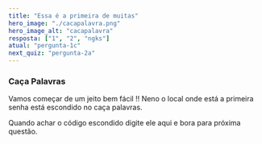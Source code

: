 ```yaml
---
title: "Essa é a primeira de muitas"
hero_image: "./cacapalavra.png"
hero_image_alt: "cacapalavra"
resposta: ["1", "2", "ngks"]
atual: "pergunta-1c"
next_quiz: "pergunta-2a"
---
```


### Caça Palavras

Vamos começar de um jeito bem fácil !!
Neno o local onde está a primeira senha está escondido no caça palavras.

Quando achar o código escondido digite ele aqui e bora para próxima questão.
